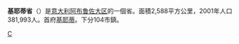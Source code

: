 {{Unreferenced|time=2019-01-25T11:43:37+00:00}}
{{noteTA
|G1=意大利地名
}}
{{Infobox_ProvinceIT |
  fullname              = |
  name                  = Chieti |
  region                = [[阿布鲁佐大区|阿布鲁佐大区]] |
  capital               = [[基耶蒂|基耶蒂]] |
  commune               = 104 |
  area                  = 2,588|
  population_as_of      = 2001年|
  population            = 381,993|
  populationdensity     = 148 |
  vehicle               = CH |
  postal_code           = 66010-66012, 66014-66023, 66026, 66030-66034, 66036-66038, 66040-66043, 66045-66047, 66050-66052, 66054 |
  telephone_prefix      = 085, 0781, 0862, 0871, 0872, 0873 |
  ISTAT                 = 069 |
  president             = Tommaso Coletti |
  map                   = [[File:Chieti_posizione.png|150px]] |
  coatofarms            =  |
}}
'''基耶蒂省'''（{{lang-it|Provincia di Chieti}}）是[[意大利|意大利]][[阿布鲁佐大区|阿布鲁佐大区]]的一個省。面積2,588平方公里，2001年人口381,993人。首府[[基耶蒂|基耶蒂]]。下分104市鎮。

{{Abruzzo}}
{{基耶蒂省市鎮}}
{{Authority control}}
{{Italy-geo-stub}}

[[Category:意大利省份|C]]